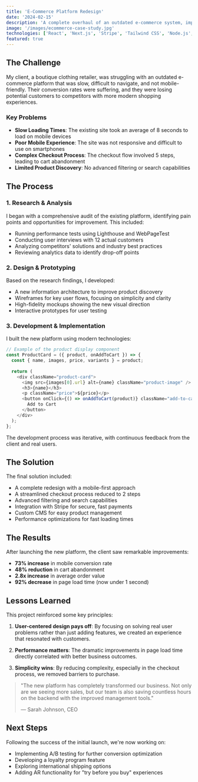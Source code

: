 ```yaml
---
title: 'E-Commerce Platform Redesign'
date: '2024-02-15'
description: 'A complete overhaul of an outdated e-commerce system, improving user experience and increasing conversion rates'
image: '/images/ecommerce-case-study.jpg'
technologies: ['React', 'Next.js', 'Stripe', 'Tailwind CSS', 'Node.js', 'MongoDB']
featured: true
---
```


## The Challenge

My client, a boutique clothing retailer, was struggling with an outdated e-commerce platform that was slow, difficult to navigate, and not mobile-friendly. Their conversion rates were suffering, and they were losing potential customers to competitors with more modern shopping experiences.

### Key Problems

- **Slow Loading Times**: The existing site took an average of 8 seconds to load on mobile devices
- **Poor Mobile Experience**: The site was not responsive and difficult to use on smartphones
- **Complex Checkout Process**: The checkout flow involved 5 steps, leading to cart abandonment
- **Limited Product Discovery**: No advanced filtering or search capabilities

## The Process

### 1. Research & Analysis

I began with a comprehensive audit of the existing platform, identifying pain points and opportunities for improvement. This included:

- Running performance tests using Lighthouse and WebPageTest
- Conducting user interviews with 12 actual customers
- Analyzing competitors' solutions and industry best practices
- Reviewing analytics data to identify drop-off points

### 2. Design & Prototyping

Based on the research findings, I developed:

- A new information architecture to improve product discovery
- Wireframes for key user flows, focusing on simplicity and clarity
- High-fidelity mockups showing the new visual direction
- Interactive prototypes for user testing

### 3. Development & Implementation

I built the new platform using modern technologies:

```javascript
// Example of the product display component
const ProductCard = ({ product, onAddToCart }) => {
  const { name, images, price, variants } = product;
  
  return (
    <div className="product-card">
      <img src={images[0].url} alt={name} className="product-image" />
      <h3>{name}</h3>
      <p className="price">${price}</p>
      <button onClick={() => onAddToCart(product)} className="add-to-cart">
        Add to Cart
      </button>
    </div>
  );
};
```

The development process was iterative, with continuous feedback from the client and real users.

## The Solution

The final solution included:

- A complete redesign with a mobile-first approach
- A streamlined checkout process reduced to 2 steps
- Advanced filtering and search capabilities
- Integration with Stripe for secure, fast payments
- Custom CMS for easy product management
- Performance optimizations for fast loading times

## The Results

After launching the new platform, the client saw remarkable improvements:

- **73% increase** in mobile conversion rate
- **48% reduction** in cart abandonment
- **2.8x increase** in average order value
- **92% decrease** in page load time (now under 1 second)

## Lessons Learned

This project reinforced some key principles:

1. **User-centered design pays off**: By focusing on solving real user problems rather than just adding features, we created an experience that resonated with customers.

2. **Performance matters**: The dramatic improvements in page load time directly correlated with better business outcomes.

3. **Simplicity wins**: By reducing complexity, especially in the checkout process, we removed barriers to purchase.

> "The new platform has completely transformed our business. Not only are we seeing more sales, but our team is also saving countless hours on the backend with the improved management tools."
> 
> — Sarah Johnson, CEO

## Next Steps

Following the success of the initial launch, we're now working on:

- Implementing A/B testing for further conversion optimization
- Developing a loyalty program feature
- Exploring international shipping options
- Adding AR functionality for "try before you buy" experiences
